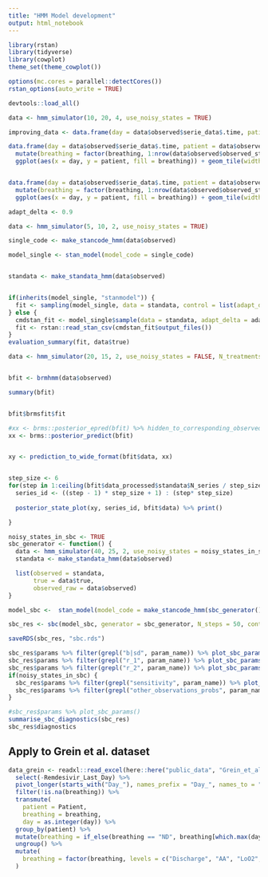 ---
title: "HMM Model development"
output: html_notebook
---


```{r setup}
library(rstan)
library(tidyverse)
library(cowplot)
theme_set(theme_cowplot())

options(mc.cores = parallel::detectCores())
rstan_options(auto_write = TRUE)

devtools::load_all()
```


```{r}
data <- hmm_simulator(10, 20, 4, use_noisy_states = TRUE)

improving_data <- data.frame(day = data$observed$serie_data$.time, patient = data$observed$serie_data$.serie, improving = data$true$true_improving) %>% filter(improving)

data.frame(day = data$observed$serie_data$.time, patient = data$observed$serie_data$.serie, breathing = data$true$true_base_states) %>%
  mutate(breathing = factor(breathing, 1:nrow(data$observed$observed_state_data), ordered = TRUE)) %>%
  ggplot(aes(x = day, y = patient, fill = breathing)) + geom_tile(width = 1, height = 0.5) + geom_tile(data = improving_data, width = 1, height = 0.1, fill = "gray") + ggtitle("True - gray lines for improving")


data.frame(day = data$observed$serie_data$.time, patient = data$observed$serie_data$.serie, breathing = data$observed$serie_data$.observed) %>%
  mutate(breathing = factor(breathing, 1:nrow(data$observed$observed_state_data), ordered = TRUE)) %>%
  ggplot(aes(x = day, y = patient, fill = breathing)) + geom_tile(width = 1, height = 0.5) + ggtitle("Observed")
```


```{r}
adapt_delta <- 0.9

data <- hmm_simulator(5, 10, 2, use_noisy_states = TRUE)

single_code <- make_stancode_hmm(data$observed)

model_single <- stan_model(model_code = single_code)


standata <- make_standata_hmm(data$observed)


if(inherits(model_single, "stanmodel")) {
  fit <- sampling(model_single, data = standata, control = list(adapt_delta = adapt_delta))
} else {
  cmdstan_fit <- model_single$sample(data = standata, adapt_delta = adapt_delta)
  fit <- rstan::read_stan_csv(cmdstan_fit$output_files())
}
evaluation_summary(fit, data$true)

```

```{r}
data <- hmm_simulator(20, 15, 2, use_noisy_states = FALSE, N_treatments = 0)


bfit <- brmhmm(data$observed)

summary(bfit)


bfit$brmsfit$fit
```


```{r}
#xx <- brms::posterior_epred(bfit) %>% hidden_to_corresponding_observed(bfit$data_processed, .)
xx <- brms::posterior_predict(bfit)


xy <- prediction_to_wide_format(bfit$data, xx)


step_size <- 6
for(step in 1:ceiling(bfit$data_processed$standata$N_series / step_size)) {
  series_id <- ((step - 1) * step_size + 1) : (step* step_size)
  
  posterior_state_plot(xy, series_id, bfit$data) %>% print()

}
```


```{r}
noisy_states_in_sbc <- TRUE
sbc_generator <- function() {
  data <- hmm_simulator(40, 25, 2, use_noisy_states = noisy_states_in_sbc)
  standata <- make_standata_hmm(data$observed)

  list(observed = standata,
       true = data$true,
       observed_raw = data$observed)
}

model_sbc <-  stan_model(model_code = make_stancode_hmm(sbc_generator()$observed_raw))

sbc_res <- sbc(model_sbc, generator = sbc_generator, N_steps = 50, control = list(adapt_delta = adapt_delta))

saveRDS(sbc_res, "sbc.rds")

sbc_res$params %>% filter(grepl("b|sd", param_name)) %>% plot_sbc_params()
sbc_res$params %>% filter(grepl("r_1", param_name)) %>% plot_sbc_params()
sbc_res$params %>% filter(grepl("r_2", param_name)) %>% plot_sbc_params()
if(noisy_states_in_sbc) {
  sbc_res$params %>% filter(grepl("sensitivity", param_name)) %>% plot_sbc_params()
  sbc_res$params %>% filter(grepl("other_observations_probs", param_name)) %>% plot_sbc_params()
}

#sbc_res$params %>% plot_sbc_params()
summarise_sbc_diagnostics(sbc_res)
sbc_res$diagnostics

```



## Apply to Grein et al. dataset

```{r}
data_grein <- readxl::read_excel(here::here("public_data", "Grein_et_al.xlsx"), na = c("")) %>%
  select(-Remdesivir_Last_Day) %>%
  pivot_longer(starts_with("Day_"), names_prefix = "Day_", names_to = "day", values_to = "breathing") %>%
  filter(!is.na(breathing)) %>%
  transmute(
    patient = Patient,
    breathing = breathing,
    day = as.integer(day)) %>%
  group_by(patient) %>%
  mutate(breathing = if_else(breathing == "ND", breathing[which.max(day[breathing %in% c("AA", "LoO2", "HiO2", "NIPPV", "MV", "ECMO")])], breathing)) %>%
  ungroup() %>%
  mutate(
    breathing = factor(breathing, levels = c("Discharge", "AA", "LoO2", "HiO2", "NIPPV", "MV", "ECMO", "Death"), ordered = TRUE)
  )



```


```{r}

```

